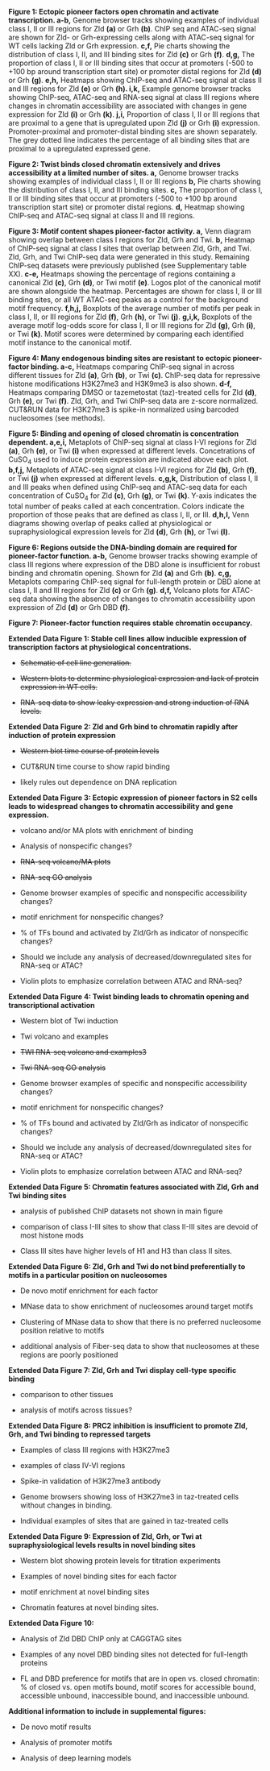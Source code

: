 **Figure 1: Ectopic pioneer factors open chromatin and activate transcription. a-b,** Genome browser tracks showing examples of individual class I, II or III regions for Zld **(a)** or Grh **(b)**.
ChIP seq and ATAC-seq signal are shown for Zld- or Grh-expressing cells along with ATAC-seq signal for WT cells lacking Zld or Grh expression.
**c,f,** Pie charts showing the distribution of class I, II, and III binding sites for Zld **(c)** or Grh **(f)**.
**d,g,** The proportion of class I, II or III binding sites that occur at promoters (-500 to +100 bp around transcription start site) or promoter distal regions for Zld **(d)** or Grh **(g)**.
**e,h,** Heatmaps showing ChIP-seq and ATAC-seq signal at class II and III regions for Zld **(e)** or Grh **(h). i,k,** Example genome browser tracks showing ChIP-seq, ATAC-seq and RNA-seq signal at class III regions where changes in chromatin accessibility are associated with changes in gene expression for Zld **(i)** or Grh **(k)**.
**j,i,** Proportion of class I, II or III regions that are proximal to a gene that is upregulated upon Zld **(j)** or Grh **(i)** expression.
Promoter-proximal and promoter-distal binding sites are shown separately.
The grey dotted line indicates the percentage of all binding sites that are proximal to a upregulated expressed gene.

**Figure 2: Twist binds closed chromatin extensively and drives accessibility at a limited number of sites. a,** Genome browser tracks showing examples of individual class I, II or III regions **b,** Pie charts showing the distribution of class I, II, and III binding sites.
**c,** The proportion of class I, II or III binding sites that occur at promoters (-500 to +100 bp around transcription start site) or promoter distal regions.
**d,** Heatmap showing ChIP-seq and ATAC-seq signal at class II and III regions.

**Figure 3: Motif content shapes pioneer-factor activity. a,** Venn diagram showing overlap between class I regions for Zld, Grh and Twi.
**b,** Heatmap of ChIP-seq signal at class I sites that overlap between Zld, Grh, and Twi.
Zld, Grh, and Twi ChIP-seq data were generated in this study.
Remaining ChIP-seq datasets were previously published (see Supplementary table XX).
**c-e,** Heatmaps showing the percentage of regions containing a canonical Zld **(c)**, Grh **(d)**, or Twi motif **(e)**.
Logos plot of the canonical motif are shown alongside the heatmap.
Percentages are shown for class I, II or III binding sites, or all WT ATAC-seq peaks as a control for the background motif frequency.
**f,h,j,** Boxplots of the average number of motifs per peak in class I, II, or III regions for Zld **(f)**, Grh **(h)**, or Twi **(j)**.
**g,i,k,** Boxplots of the average motif log-odds score for class I, II or III regions for Zld **(g)**, Grh **(i)**, or Twi **(k)**.
Motif scores were determined by comparing each identified motif instance to the canonical motif.

**Figure 4: Many endogenous binding sites are resistant to ectopic pioneer-factor binding. a-c,** Heatmaps comparing ChIP-seq signal in across different tissues for Zld **(a)**, Grh **(b)**, or Twi **(c)**.
ChIP-seq data for repressive histone modifications H3K27me3 and H3K9me3 is also shown.
**d-f,** Heatmaps comparing DMSO or tazemetostat (taz)-treated cells for Zld **(d)**, Grh **(e)**, or Twi **(f)**.
Zld, Grh, and Twi ChIP-seq data are z-score normalized.
CUT&RUN data for H3K27me3 is spike-in normalized using barcoded nucleosomes (see methods).

**Figure 5: Binding and opening of closed chromatin is concentration dependent. a,e,i,** Metaplots of ChIP-seq signal at class I-VI regions for Zld **(a)**, Grh **(e)**, or Twi **(i)** when expressed at different levels.
Concetrations of CuSO~4~ used to induce protein expression are indicated above each plot.
**b,f,j,** Metaplots of ATAC-seq signal at class I-VI regions for Zld **(b)**, Grh **(f)**, or Twi **(j)** when expressed at different levels.
**c,g,k,** Distribution of class I, II and III peaks when defined using ChIP-seq and ATAC-seq data for each concentration of CuSO~4~ for Zld **(c)**, Grh **(g)**, or Twi **(k)**.
Y-axis indicates the total number of peaks called at each concentration.
Colors indicate the proportion of those peaks that are defined as class I, II, or III.
**d,h,l,** Venn diagrams showing overlap of peaks called at physiological or supraphysiological expression levels for Zld **(d)**, Grh **(h)**, or Twi **(l)**.

**Figure 6: Regions outside the DNA-binding domain are required for pioneer-factor function. a-b,** Genome browser tracks showing example of class III regions where expression of the DBD alone is insufficient for robust binding and chromatin opening.
Shown for Zld **(a)** and Grh **(b)**.
**c,g,** Metaplots comparing ChIP-seq signal for full-length protein or DBD alone at class I, II and III regions for Zld **(c)** or Grh **(g)**.
**d,f,** Volcano plots for ATAC-seq data showing the absence of changes to chromatin accessibility upon expression of Zld **(d)** or Grh DBD **(f)**.

**Figure 7: Pioneer-factor function requires stable chromatin occupancy.**

**Extended Data Figure 1: Stable cell lines allow inducible expression of transcription factors at physiological concentrations.**

-   ~~Schematic of cell line generation.~~

-   ~~Western blots to determine physiological expression and lack of protein expression in WT cells.~~

-   ~~RNA-seq data to show leaky expression and strong induction of RNA levels.~~

**Extended Data Figure 2: Zld and Grh bind to chromatin rapidly after induction of protein expression**

-   ~~Western blot time course of protein levels~~

-   CUT&RUN time course to show rapid binding

-   likely rules out dependence on DNA replication

**Extended Data Figure 3: Ectopic expression of pioneer factors in S2 cells leads to widespread changes to chromatin accessibility and gene expression.**

-   volcano and/or MA plots with enrichment of binding

-   Analysis of nonspecific changes?

-   ~~RNA-seq volcano/MA plots~~

-   ~~RNA-seq GO analysis~~

-   Genome browser examples of specific and nonspecific accessibility changes?

-   motif enrichment for nonspecific changes?

-   \% of TFs bound and activated by Zld/Grh as indicator of nonspecific changes?

-   Should we include any analysis of decreased/downregulated sites for RNA-seq or ATAC?

-   Violin plots to emphasize correlation between ATAC and RNA-seq?

**Extended Data Figure 4: Twist binding leads to chromatin opening and transcriptional activation**

-   Western blot of Twi induction

-   Twi volcano and examples

-   ~~TWI RNA-seq volcano and examples3~~

-   ~~Twi RNA-seq GO analysis~~

-   Genome browser examples of specific and nonspecific accessibility changes?

-   motif enrichment for nonspecific changes?

-   \% of TFs bound and activated by Zld/Grh as indicator of nonspecific changes?

-   Should we include any analysis of decreased/downregulated sites for RNA-seq or ATAC?

-   Violin plots to emphasize correlation between ATAC and RNA-seq?

**Extended Data Figure 5: Chromatin features associated with Zld, Grh and Twi binding sites**

-   analysis of published ChIP datasets not shown in main figure

-   comparison of class I-III sites to show that class II-III sites are devoid of most histone mods

-   Class III sites have higher levels of H1 and H3 than class II sites.

**Extended Data Figure 6: Zld, Grh and Twi do not bind preferentially to motifs in a particular position on nucleosomes**

-   De novo motif enrichment for each factor

-   MNase data to show enrichment of nucleosomes around target motifs

-   Clustering of MNase data to show that there is no preferred nucleosome position relative to motifs

-   additional analysis of Fiber-seq data to show that nucleosomes at these regions are poorly positioned

**Extended Data Figure 7: Zld, Grh and Twi display cell-type specific binding**

-   comparison to other tissues

-   analysis of motifs across tissues?

**Extended Data Figure 8: PRC2 inhibition is insufficient to promote Zld, Grh, and Twi binding to repressed targets**

-   Examples of class III regions with H3K27me3

-   examples of class IV-VI regions

-   Spike-in validation of H3K27me3 antibody

-   Genome browsers showing loss of H3K27me3 in taz-treated cells without changes in binding.

-   Individual examples of sites that are gained in taz-treated cells

**Extended Data Figure 9: Expression of Zld, Grh, or Twi at supraphysiological levels results in novel binding sites**

-   Western blot showing protein levels for titration experiments

-   Examples of novel binding sites for each factor

-   motif enrichment at novel binding sites

-   Chromatin features at novel binding sites.

**Extended Data Figure 10:**

-   Analysis of Zld DBD ChIP only at CAGGTAG sites

-   Examples of any novel DBD binding sites not detected for full-length proteins

-   FL and DBD preference for motifs that are in open vs. closed chromatin: % of closed vs. open motifs bound, motif scores for accessible bound, accessible unbound, inaccessible bound, and inaccessible unbound.

**Additional information to include in supplemental figures:**

-   De novo motif results

-   Analysis of promoter motifs

-   Analysis of deep learning models
